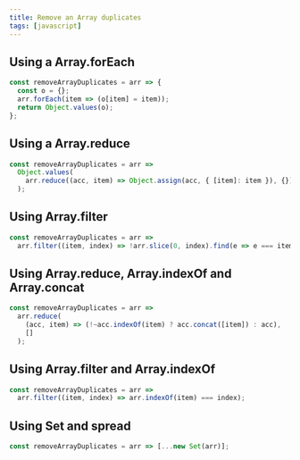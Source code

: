 ```yaml
---
title: Remove an Array duplicates
tags: [javascript]
---
```


## Using a Array.forEach

```js
const removeArrayDuplicates = arr => {
  const o = {};
  arr.forEach(item => (o[item] = item));
  return Object.values(o);
};
```

## Using a Array.reduce

```js
const removeArrayDuplicates = arr =>
  Object.values(
    arr.reduce((acc, item) => Object.assign(acc, { [item]: item }), {})
  );
```

## Using Array.filter

```js
const removeArrayDuplicates = arr =>
  arr.filter((item, index) => !arr.slice(0, index).find(e => e === item));
```

## Using Array.reduce, Array.indexOf and Array.concat

```js
const removeArrayDuplicates = arr =>
  arr.reduce(
    (acc, item) => (!~acc.indexOf(item) ? acc.concat([item]) : acc),
    []
  );
```

## Using Array.filter and Array.indexOf

```js
const removeArrayDuplicates = arr =>
  arr.filter((item, index) => arr.indexOf(item) === index);
```

## Using Set and spread

```js
const removeArrayDuplicates = arr => [...new Set(arr)];
```
